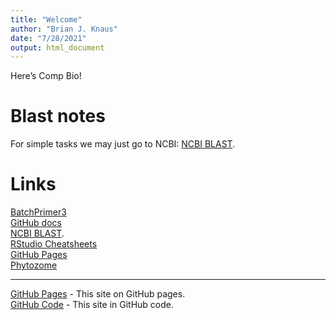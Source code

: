 ```yaml
---
title: "Welcome"
author: "Brian J. Knaus"
date: "7/28/2021"
output: html_document
---
```



Here's Comp Bio!


# Blast notes

For simple tasks we may just go to NCBI: [NCBI BLAST](https://blast.ncbi.nlm.nih.gov/Blast.cgi).


# Links

[BatchPrimer3](https://wheat.pw.usda.gov/demos/BatchPrimer3/)    
[GitHub docs](https://docs.github.com/en)    
[NCBI BLAST](https://blast.ncbi.nlm.nih.gov/Blast.cgi).    
[RStudio Cheatsheets](https://www.rstudio.com/resources/cheatsheets/)    
[GitHub Pages](https://resources.github.com/whitepapers/github-and-rstudio/)    
[Phytozome]((https://phytozome-next.jgi.doe.gov))    


___


[GitHub Pages](https://knausb.github.io/compbio/)  - This site on GitHub pages.    
[GitHub Code](https://github.com/knausb/compbio/)  - This site in GitHub code.


